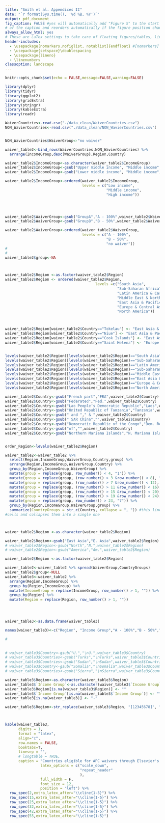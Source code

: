 ```yaml
---
title: "Smith et al. Appendices II"
date: "`r format(Sys.time(), '%d %B, %Y')`"
output: pdf_document
fig_caption: FALSE #yes will automatically add "Figure X" to the start
# of the caption and reorders automatically if the figure position changes
always_allow_html: yes
# These are LaTex settings to take care of floating figures/tables, line spacing, etc
header-includes:
  - \usepackage[nomarkers,nofiglist, notablist]{endfloat} #[nomarkers] excludes the {insert figure x around here] from main text. The others exclude the list of tables and figures. https://cs.brown.edu/about/system/managed/latex/doc/endfloat.pdf
  - \usepackage{setspace}\doublespacing
  - \usepackage{lineno}
  - \linenumbers
classoption: landscape
---
```


```r
knitr::opts_chunk$set(echo = FALSE,message=FALSE,warning=FALSE)

library(dplyr)
library(tidyr)
library(ggplot2)
library(gridExtra)
library(stringr)
library(kableExtra)
library(readr)
```


```r
WaiverCountries<-read.csv("./data_clean/WaiverCountries.csv")
NON_WavierCountries<-read.csv("./data_clean/NON_WavierCountries.csv")


NON_WavierCountries$WaiverGroup<-"no waiver"

waiver_table2<-bind_rows(WaiverCountries,NON_WavierCountries) %>% 
  arrange(IncomeGroup,desc(WaiverGroup),Region,Country) 

waiver_table2$IncomeGroup<-as.character(waiver_table2$IncomeGroup)
waiver_table2$IncomeGroup<-gsub("Upper middle income", "Middle income",waiver_table2$IncomeGroup)
waiver_table2$IncomeGroup<-gsub("Lower middle income", "Middle income",waiver_table2$IncomeGroup)

waiver_table2$IncomeGroup<-ordered(waiver_table2$IncomeGroup, 
                                   levels = c("Low income",
                                              "Middle income",
                                              "High income"))

  


waiver_table2$WaiverGroup<-gsub("GroupA","A - 100%",waiver_table2$WaiverGroup)
waiver_table2$WaiverGroup<-gsub("GroupB","B - 50%",waiver_table2$WaiverGroup)

waiver_table2$WaiverGroup<-ordered(waiver_table2$WaiverGroup, 
                                   levels = c("A - 100%",
                                              "B - 50%",
                                              "no waiver"))
# 
# 
waiver_table2$group<-NA



waiver_table2$Region <-as.factor(waiver_table2$Region)
waiver_table2$Region <- ordered(waiver_table2$Region, 
                                         levels =c("South Asia",
                                                   "Sub-Saharan Africa",
                                                   "Latin America & Caribbean",
                                                   "Middle East & North Africa",
                                                   "East Asia & Pacific",
                                                   "Europe & Central Asia",
                                                   "North America"))



waiver_table2$Region[waiver_table2$Country=="Tokelau"] <- "East Asia & Pacific"
waiver_table2$Region[waiver_table2$Country=="Niue"] <- "East Asia & Pacific"
waiver_table2$Region[waiver_table2$Country=="Cook Islands"] <- "East Asia & Pacific"
waiver_table2$Region[waiver_table2$Country=="Saint Helena"] <- "Europe & Central Asia"


levels(waiver_table2$Region)[levels(waiver_table2$Region)=="South Asia"] <- "1South Asia"
levels(waiver_table2$Region)[levels(waiver_table2$Region)=="Sub-Saharan Africa"] <- "2Sub-Saharan Africa"
levels(waiver_table2$Region)[levels(waiver_table2$Region)=="Latin America & Caribbean"] <- "3Latin America & Caribbean"
levels(waiver_table2$Region)[levels(waiver_table2$Region)=="Sub-Saharan Africa"] <- "4Sub-Saharan Africa"
levels(waiver_table2$Region)[levels(waiver_table2$Region)=="Middle East & North Africa"] <- "5Middle East & North Africa"
levels(waiver_table2$Region)[levels(waiver_table2$Region)=="East Asia & Pacific"] <- "6East Asia & Pacific"
levels(waiver_table2$Region)[levels(waiver_table2$Region)=="Europe & Central Asia"] <- "7Europe & Central Asia"
levels(waiver_table2$Region)[levels(waiver_table2$Region)=="North America"] <- "8North America"

waiver_table2$Country<-gsub("French part","FRA",waiver_table2$Country)
waiver_table2$Country<-gsub("Federated","Fed.",waiver_table2$Country)
waiver_table2$Country<-gsub("Lao People’s Democratic Republic","Laos",waiver_table2$Country)
waiver_table2$Country<-gsub("United Republic of Tanzania","Tanzania",waiver_table2$Country)
waiver_table2$Country<-gsub(" and "," & ",waiver_table2$Country)
waiver_table2$Country<-gsub(" SAR China","",waiver_table2$Country)
waiver_table2$Country<-gsub("Democratic Republic of the Congo","Dem. Repub. Congo",waiver_table2$Country)
waiver_table2$Country<-gsub("of","",waiver_table2$Country)
waiver_table2$Country<-gsub("Northern Mariana Islands","N. Mariana Islands",waiver_table2$Country)


order_Region<-levels(waiver_table2$Region)

waiver_table2<-waiver_table2 %>%
  select(Region,IncomeGroup,WaiverGroup,Country,group) %>% 
  arrange(Region,IncomeGroup,WaiverGroup,Country) %>% 
  group_by(Region,IncomeGroup,WaiverGroup) %>% 
  mutate(group = replace(group, row_number() < 4, "1")) %>%
  mutate(group = replace(group, (row_number() > 3 &row_number() < 8), "2")) %>%
  mutate(group = replace(group, (row_number() > 7 &row_number() < 12), "3")) %>%
  mutate(group = replace(group, (row_number() > 11 &row_number() < 16), "4")) %>%
  mutate(group = replace(group, (row_number() > 15 &row_number() < 20), "5")) %>%
  mutate(group = replace(group, (row_number() > 19 &row_number() < 24), "6")) %>%
  mutate(group = replace(group, row_number() > 23, "7")) %>%
  group_by(Region,IncomeGroup,WaiverGroup,group) %>%
  summarize(CountryGroups = str_c(Country, collapse = ", ")) #this line takes the individual
#cells and collapses them into a single one



waiver_table2$Region <-as.character(waiver_table2$Region)

waiver_table2$Region<-gsub("East Asia","E. Asia",waiver_table2$Region)
# waiver_table2$Region<-gsub("North","N.",waiver_table2$Region)
# waiver_table2$Region<-gsub("America","Am.",waiver_table2$Region)

waiver_table2$Region <-as.factor(waiver_table2$Region)

waiver_table2<-waiver_table2 %>% spread(WaiverGroup,CountryGroups)
waiver_table2$group<-NULL
waiver_table3<-waiver_table2 %>%
  arrange(Region,IncomeGroup) %>% 
  group_by(Region,IncomeGroup) %>% 
  mutate(IncomeGroup = replace(IncomeGroup, row_number() > 1, "")) %>% 
  group_by(Region) %>% 
  mutate(Region = replace(Region, row_number() > 1, "")) 




waiver_table3<-as.data.frame(waiver_table3)

names(waiver_table3)<-c("Region", "Income Group","A - 100%","B - 50%","no waiver")

# 
 
 
# waiver_table3$Country<-gsub("U.","\nU.",waiver_table3$Country)
# waiver_table3$Countries<-gsub("Turks","\nTurks",waiver_table3$Countries)
# waiver_table3$Countries<-gsub("Sudan","\nSudan",waiver_table3$Countries)
# waiver_table3$Country<-gsub("Somalia","\nSomalia",waiver_table3$Country)
# waiver_table3$Countries<-gsub("Sierra","\nSierra",waiver_table3$Countries)

waiver_table3$Region<-as.character(waiver_table3$Region)
waiver_table3$`Income Group`<-as.character(waiver_table3$`Income Group`)
waiver_table3$Region[is.na(waiver_table3$Region)] <- ""
waiver_table3$`Income Group`[is.na(waiver_table3$`Income Group`)] <- ""
waiver_table3[is.na(waiver_table3)] <- "-"

waiver_table3$Region<-str_replace(waiver_table3$Region, "[12345678]", "")



kable(waiver_table3,
      digits = 1, 
      format = "latex", 
      align="c",
      row.names = FALSE, 
      booktabs=T,
      linesep = "", 
      # longtable = TRUE,
      caption = "Countries eligible for APC waivers through Elsevier's 'Research4Life' program by World Bank Global Region and Income Group.") %>% kable_styling(bootstrap_options = c("hover"),
                latex_options = c("scale_down",
                                  "repeat_header"
                                  ),
                full_width = F,
                font_size = 12,
                position = "left") %>% 
  row_spec(2,extra_latex_after="\\cline{1-5}") %>% 
  row_spec(15,extra_latex_after="\\cline{1-5}") %>% 
  row_spec(25,extra_latex_after="\\cline{1-5}") %>% 
  row_spec(32,extra_latex_after="\\cline{1-5}") %>% 
  row_spec(42,extra_latex_after="\\cline{1-5}") %>% 
  row_spec(55,extra_latex_after="\\cline{1-5}")
```